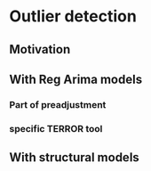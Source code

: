 # Outlier detection

## Motivation


## With Reg Arima models 

### Part of preadjustment

### specific TERROR tool

## With structural models 

